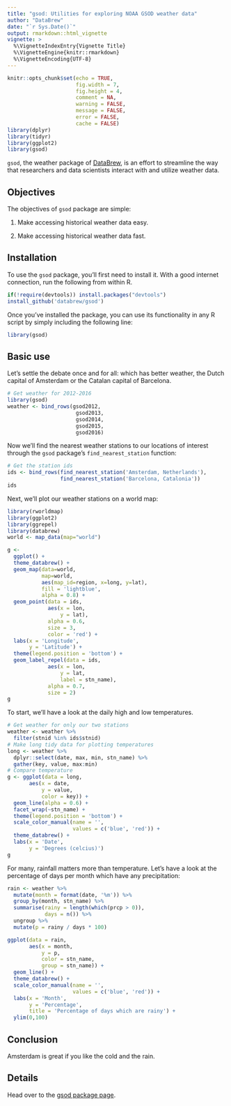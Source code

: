 ```yaml
---
title: "gsod: Utilities for exploring NOAA GSOD weather data"
author: "DataBrew"
date: "`r Sys.Date()`"
output: rmarkdown::html_vignette
vignette: >
  %\VignetteIndexEntry{Vignette Title}
  %\VignetteEngine{knitr::rmarkdown}
  %\VignetteEncoding{UTF-8}
---
```


```r
knitr::opts_chunk$set(echo = TRUE,
                      fig.width = 7,
                      fig.height = 4,
                      comment = NA, 
                      warning = FALSE, 
                      message = FALSE, 
                      error = FALSE, 
                      cache = FALSE)
library(dplyr)
library(tidyr)
library(ggplot2)
library(gsod)
```

`gsod`, the weather package of [DataBrew](http://databrew.cc), is an effort to streamline the way that researchers and data scientists interact with and utilize weather data. 

## Objectives

The objectives of `gsod` package are simple:

1. Make accessing historical weather data easy.

2. Make accessing historical weather data fast.

## Installation

To use the `gsod` package, you'll first need to install it. With a good internet connection, run the following from within R.

```r
if(!require(devtools)) install.packages("devtools")
install_github('databrew/gsod')
```

Once you've installed the package, you can use its functionality in any R script by simply including the following line:

```r
library(gsod)
```

## Basic use

Let's settle the debate once and for all: which has better weather, the Dutch capital of Amsterdam or the Catalan capital of Barcelona.

```r

# Get weather for 2012-2016
library(gsod)
weather <- bind_rows(gsod2012,
                      gsod2013,
                      gsod2014,
                      gsod2015,
                      gsod2016)
```

Now we'll find the nearest weather stations to our locations of interest through the `gsod` package's `find_nearest_station` function:

```r

# Get the station ids
ids <- bind_rows(find_nearest_station('Amsterdam, Netherlands'),
                 find_nearest_station('Barcelona, Catalonia'))
ids
```

Next, we'll plot our weather stations on a world map:

```r

library(rworldmap)
library(ggplot2)
library(ggrepel)
library(databrew)
world <- map_data(map="world")

g <- 
  ggplot() + 
  theme_databrew() +
  geom_map(data=world, 
           map=world,
           aes(map_id=region, x=long, y=lat),
           fill = 'lightblue',
           alpha = 0.8) +
  geom_point(data = ids,
             aes(x = lon,
                 y = lat),
             alpha = 0.6,
             size = 3,
             color = 'red') +
  labs(x = 'Longitude',
       y = 'Latitude') +
  theme(legend.position = 'bottom') +
  geom_label_repel(data = ids,
             aes(x = lon,
                 y = lat,
                 label = stn_name),
             alpha = 0.7,
             size = 2)
g
```

To start, we'll have a look at the daily high and low temperatures. 


```r

# Get weather for only our two stations
weather <- weather %>%
  filter(stnid %in% ids$stnid)
# Make long tidy data for plotting temperatures
long <- weather %>%
  dplyr::select(date, max, min, stn_name) %>%
  gather(key, value, max:min)
# Compare temperature
g <- ggplot(data = long,
       aes(x = date,
           y = value,
           color = key)) +
  geom_line(alpha = 0.6) +
  facet_wrap(~stn_name) +
  theme(legend.position = 'bottom') +
  scale_color_manual(name = '',
                     values = c('blue', 'red')) +
  theme_databrew() +
  labs(x = 'Date',
       y = 'Degrees (celcius)')
g
```


For many, rainfall matters more than temperature. Let's have a look at the percentage of days per month which have any precipitation:

```r
rain <- weather %>%
  mutate(month = format(date, '%m')) %>%
  group_by(month, stn_name) %>%
  summarise(rainy = length(which(prcp > 0)),
            days = n()) %>%
  ungroup %>%
  mutate(p = rainy / days * 100)

ggplot(data = rain,
       aes(x = month,
           y = p,
           color = stn_name,
           group = stn_name)) +
  geom_line() +
  theme_databrew() +
  scale_color_manual(name = '',
                     values = c('blue', 'red')) +
  labs(x = 'Month',
       y = 'Percentage',
       title = 'Percentage of days which are rainy') +
  ylim(0,100)
```


## Conclusion

Amsterdam is great if you like the cold and the rain.

## Details

Head over to the [gsod package page](https://github.com/databrew/gsod).